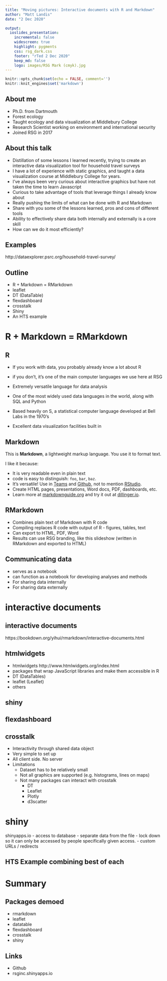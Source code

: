 ```yaml
---
title: "Moving pictures: Interactive documents with R and Markdown"
author: "Matt Landis"
date: "2 Dec 2020"

output: 
  ioslides_presentation:
    incremental: false
    widescreen: true
    highlight: pygments
    css: rsg_dark.css
    footer: "rTed 2 Dec 2020"
    keep_md: false
    logo: images/RSG Mark (cmyk).jpg
---
```


```r
knitr::opts_chunk$set(echo = FALSE, comment='')
knitr::knit_engines$set('markdown')

```


## About me

+ Ph.D. from Dartmouth
+ Forest ecology
+ Taught ecology and data visualization at Middlebury College
+ Research Scientist working on environment and international security
+ Joined RSG in 2017

## About this talk

- Distillation of some lessons I learned recently, trying to create an interactive data visualization tool for household travel surveys
- I have a lot of experience with static graphics, and taught a data visualization course at Middlebury College for years.
- I've always been very curious about interactive graphics but have not taken the time to learn Javascript
- Curious to take advantage of tools that leverage things I already know about
- Really pushing the limits of what can be done with R and Markdown
- Share with you some of the lessons learned, pros and cons of different tools
- Ability to effectively share data both internally and externally is a core skill
- How can we do it most efficiently?  


## Examples

http://dataexplorer.psrc.org/household-travel-survey/

## Outline

- R + Markdown = RMarkdown
- leaflet
- DT (DataTable)
- flexdashboard
- crosstalk
- Shiny
- An HTS example


# R + Markdown = RMarkdown

## R

  - If you work with data, you probably already know a lot about R
  - if you don't, it's one of the main computer languages we use here at RSG
  - Extremely versatile language for data analysis
  - One of the most widely used data languages in the world, along with SQL and Python
  
  - Based heavily on S, a statistical computer language developed at Bell Labs in the 1970's
  - Excellent data visualization facilities built in
  

## Markdown

This is **Markdown**, a lightweight markup language. You use it to format text.

I like it because:

  - It is very readable even in plain text
  - code is easy to distinguish: `foo`, `bar`, `baz`.
  - It's versatile!  Use in  [Teams](https://support.microsoft.com/en-ie/office/use-markdown-formatting-in-teams-4d10bd65-55e2-4b2d-a1f3-2bebdcd2c772) and [Github](https://guides.github.com/features/mastering-markdown/), not to mention [RStudio](https://rmarkdown.rstudio.com/).
  - Create HTML pages, presentations, Word docs, PDF, dashboards, etc.
  - Learn more at [markdownguide.org](https://www.markdownguide.org/getting-started/) and try it out at [dillinger.io](https://dillinger.io/).

## RMarkdown

  - Combines plain text of Markdown with R code
  - Compiling replaces R code with output of R - figures, tables, text
  - Can export to HTML, PDF, Word
  - Results can use RSG branding, like this slideshow (written in RMarkdown and exported to HTML)

## Communicating data

  - serves as a notebook
  - can function as a notebook for developing analyses and methods
  - For sharing data internally
  - For sharing data externally


# interactive documents

## interactive documents

https://bookdown.org/yihui/rmarkdown/interactive-documents.html

## htmlwidgets

- htmlwidgets http://www.htmlwidgets.org/index.html
- packages that wrap JavaScript libraries and make them accessible in R
- DT (DataTables)
- leaflet (Leaflet)
- others

## shiny


## flexdashboard


## crosstalk

  - Interactivity through shared data object
  - Very simple to set up
  - All client side.  No server
  - Limitations
    - Dataset has to be relatively small
    - Not all graphics are supported (e.g. histograms, lines on maps)
    - Not many packages can interact with crosstalk
      - DT
      - Leaflet
      - Plotly
      - d3scatter
      

# shiny

shinyapps.io
- access to database - separate data from the file
- lock down so it can only be accessed by people specifically given access.
- custom URLs / redirects

## HTS Example combining best of each


# Summary

## Packages demoed

  - rmarkdown
  - leaflet
  - datatable
  - flexdashboard
  - crosstalk
  - shiny


## Links

  - Github
  - rsginc.shinyapps.io
  